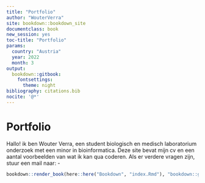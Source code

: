 ```yaml
---
title: "Portfolio"
author: "WouterVerra"
site: bookdown::bookdown_site
documentclass: book
new_session: yes
toc-title: "Portfolio"
params:
  country: "Austria"
  year: 2022
  month: 3
output:
  bookdown::gitbook:
    fontsettings:
      theme: night
bibliography: citations.bib
nocite: '@*'
---
```


# Portfolio

Hallo! ik ben Wouter Verra, een student biologisch en medisch laboratorium onderzoek met een minor in bioinformatica. Deze site bevat mijn cv en een aantal voorbeelden van wat ik kan qua coderen. Als er verdere vragen zijn, stuur een mail naar: -

```r
bookdown::render_book(here::here("Bookdown", "index.Rmd"), "bookdown::gitbook")
```
